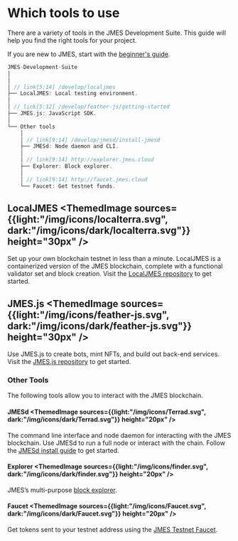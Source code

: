 
# Which tools to use

There are a variety of tools in the JMES Development Suite. This guide will help you find the right tools for your project.

If you are new to JMES, start with the [beginner's guide](./get-started.mdx).

```rust
JMES-Development-Suite
│
│
│ // link[5:14] /develop/localjmes
├── LocalJMES: Local testing environment.
│
│ // link[5:12] /develop/feather-js/getting-started
├── JMES.js: JavaScript SDK.
│
└── Other tools
    │
    │ // link[9:14] /develop/jmesd/install-jmesd
    ├── JMESd: Node daemon and CLI.
    │
    │ // link[9:14] http://explorer.jmes.cloud
    ├── Explorer: Block explorer.
    │
    │ // link[9:14] http://faucet.jmes.cloud
    └── Faucet: Get testnet funds.
```

## LocalJMES <ThemedImage sources={{light:"/img/icons/localterra.svg", dark:"/img/icons/dark/localterra.svg"}} height="30px" />

Set up your own blockchain testnet in less than a minute. LocalJMES is a containerized version of the JMES blockchain, complete with a functional validator set and block creation. Visit the [LocalJMES repository](https://github.com/jmesworld/jmes.js) to get started.


## JMES.js <ThemedImage sources={{light:"/img/icons/feather-js.svg", dark:"/img/icons/dark/feather-js.svg"}} height="30px" />

Use JMES.js to create bots, mint NFTs, and build out back-end services. Visit the [JMES.js repository](https://github.com/jmesworld/jmes.js) to get started.


### Other Tools

The following tools allow you to interact with the JMES blockchain.

#### JMESd <ThemedImage sources={{light:"/img/icons/Terrad.svg", dark:"/img/icons/dark/Terrad.svg"}} height="20px" />

The command line interface and node daemon for interacting with the JMES blockchain. Use JMESd to run a full node or interact with the chain. Follow the [JMESd install guide](./jmesd/install-jmesd.mdx) to get started.

#### Explorer <ThemedImage sources={{light:"/img/icons/finder.svg", dark:"/img/icons/dark/finder.svg"}} height="20px" />

JMES’s multi-purpose [block explorer](http://explorer.jmes.cloud/).

#### Faucet <ThemedImage sources={{light:"/img/icons/Faucet.svg", dark:"/img/icons/dark/Faucet.svg"}} height="20px" />

Get tokens sent to your testnet address using the [JMES Testnet Faucet](http://faucet.jmes.cloud).
